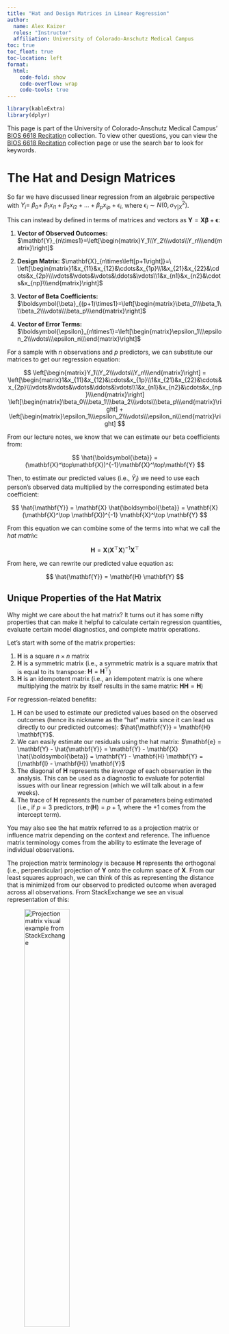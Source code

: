 ```yaml
---
title: "Hat and Design Matrices in Linear Regression"
author: 
  name: Alex Kaizer
  roles: "Instructor"
  affiliation: University of Colorado-Anschutz Medical Campus
toc: true
toc_float: true
toc-location: left
format:
  html:
    code-fold: show
    code-overflow: wrap 
    code-tools: true
---
```


```r
library(kableExtra)
library(dplyr)
```

This page is part of the University of Colorado-Anschutz Medical Campus' [BIOS 6618 Recitation](/recitation/index.qmd) collection. To view other questions, you can view the [BIOS 6618 Recitation](/recitation/index.qmd) collection page or use the search bar to look for keywords.

# The Hat and Design Matrices

So far we have discussed linear regression from an algebraic perspective with $Y_i=\ \beta_0+\ \beta_1x_{i1}+\beta_2x_{i2}+\ldots+\beta_px_{ip}+\epsilon_i$, where $\epsilon_i \sim N\left(0,\sigma^{2}_{Y|X}\right)$.

This can instead by defined in terms of matrices and vectors as $\mathbf{Y}=\mathbf{X}\boldsymbol{\beta}+\boldsymbol{\epsilon}$:

1. **Vector of Observed Outcomes:** $\mathbf{Y}_{n\times1}=\left[\begin{matrix}Y_1\\Y_2\\\vdots\\Y_n\\\end{matrix}\right]$

2. **Design Matrix:** $\mathbf{X}_{n\times\left[p+1\right]}=\ \left[\begin{matrix}1&x_{11}&x_{12}&\cdots&x_{1p}\\1&x_{21}&x_{22}&\cdots&x_{2p}\\\vdots&\vdots&\vdots&\ddots&\vdots\\1&x_{n1}&x_{n2}&\cdots&x_{np}\\\end{matrix}\right]$

3. **Vector of Beta Coefficients:** $\boldsymbol{\beta}_{(p+1)\times1}=\left[\begin{matrix}\beta_0\\\beta_1\\\beta_2\\\vdots\\\beta_p\\\end{matrix}\right]$

4. **Vector of Error Terms:** $\boldsymbol{\epsilon}_{n\times1}=\left[\begin{matrix}\epsilon_1\\\epsilon_2\\\vdots\\\epsilon_n\\\end{matrix}\right]$

For a sample with $n$ observations and $p$ predictors, we can substitute our matrices to get our regression equation:

$$ \left[\begin{matrix}Y_1\\Y_2\\\vdots\\Y_n\\\end{matrix}\right] = \left[\begin{matrix}1&x_{11}&x_{12}&\cdots&x_{1p}\\1&x_{21}&x_{22}&\cdots&x_{2p}\\\vdots&\vdots&\vdots&\ddots&\vdots\\1&x_{n1}&x_{n2}&\cdots&x_{np}\\\end{matrix}\right] \left[\begin{matrix}\beta_0\\\beta_1\\\beta_2\\\vdots\\\beta_p\\\end{matrix}\right] + \left[\begin{matrix}\epsilon_1\\\epsilon_2\\\vdots\\\epsilon_n\\\end{matrix}\right] $$

From our lecture notes, we know that we can estimate our beta coefficients from:

$$ \hat{\boldsymbol{\beta}} = (\mathbf{X}^\top\mathbf{X})^{-1}\mathbf{X}^\top\mathbf{Y} $$

Then, to estimate our predicted values (i.e., $\hat{Y}_{i}$) we need to use each person's observed data multiplied by the corresponding estimated beta coefficient:

$$ \hat{\mathbf{Y}} = \mathbf{X} \hat{\boldsymbol{\beta}} = \mathbf{X} (\mathbf{X}^\top \mathbf{X})^{-1} \mathbf{X}^\top \mathbf{Y} $$

From this equation we can combine some of the terms into what we call the *hat matrix*:

$$  \mathbf{H} = \mathbf{X} (\mathbf{X}^\top \mathbf{X})^{-1} \mathbf{X}^\top  $$

From here, we can rewrite our predicted value equation as:

$$ \hat{\mathbf{Y}} = \mathbf{H} \mathbf{Y}  $$


## Unique Properties of the Hat Matrix

Why might we care about the hat matrix? It turns out it has some nifty properties that can make it helpful to calculate certain regression quantities, evaluate certain model diagnostics, and complete matrix operations.

Let's start with some of the matrix properties:

1. $\mathbf{H}$ is a square $n \times n$ matrix
2. $\mathbf{H}$ is a symmetric matrix (i.e., a symmetric matrix is a square matrix that is equal to its transpose: $\mathbf{H} = \mathbf{H}^\top$)
3. $\mathbf{H}$ is an idempotent matrix (i.e., an idempotent matrix is one where multiplying the matrix by itself results in the same matrix: $\mathbf{H}\mathbf{H} = \mathbf{H}$)

For regression-related benefits:

1. $\mathbf{H}$ can be used to estimate our predicted values based on the observed outcomes (hence its nickname as the "hat" matrix since it can lead us directly to our predicted outcomes): $\hat{\mathbf{Y}} = \mathbf{H} \mathbf{Y}$.
2. We can easily estimate our residuals using the hat matrix: $\mathbf{e} = \mathbf{Y} - \hat{\mathbf{Y}} = \mathbf{Y} - \mathbf{X} \hat{\boldsymbol{\beta}} = \mathbf{Y} - \mathbf{H} \mathbf{Y} = (\mathbf{I} - \mathbf{H}) \mathbf{Y}$
3. The diagonal of $\mathbf{H}$ represents the *leverage* of each observation in the analysis. This can be used as a diagnostic to evaluate for potential issues with our linear regression (which we will talk about in a few weeks).
4. The trace of $\mathbf{H}$ represents the number of parameters being estimated (i.e., if $p=3$ predictors, $tr(\mathbf{H})=p+1$, where the +1 comes from the intercept term).

You may also see the hat matrix referred to as a projection matrix or influence matrix depending on the context and reference. The influence matrix terminology comes from the ability to estimate the leverage of individual observations. 

The projection matrix terminology is because $\mathbf{H}$ represents the orthogonal (i.e., perpendicular) projection of $\mathbf{Y}$ onto the column space of $\mathbf{X}$. From our least squares approach, we can think of this as representing the distance that is minimized from our observed to predicted outcome when averaged across all observations. From StackExchange we see an visual representation of this: 

![Projection matrix visual example from StackExchange](W9_projection_matrix.png){#id .class width=50% height=50%}

